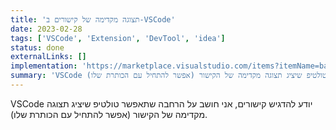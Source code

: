 ```yaml
---
title: 'תצוגה מקדימה של קישורים ב-VSCode'
date: 2023-02-28
tags: ['VSCode', 'Extension', 'DevTool', 'idea']
status: done
externalLinks: []
implementation: 'https://marketplace.visualstudio.com/items?itemName=baruchiro.url-title-preview'
summary: 'VSCode יודע להדגיש קישורים, אני חושב על הרחבה שתאפשר טולטיפ שיציג תצוגה מקדימה של הקישור (אפשר להתחיל עם הכותרת שלו).'
---
```


VSCode יודע להדגיש קישורים, אני חושב על הרחבה שתאפשר טולטיפ שיציג תצוגה מקדימה של הקישור (אפשר להתחיל עם הכותרת שלו).
